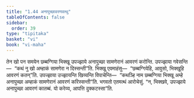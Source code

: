 ```yaml
---
title: "1.44 अनापुच्छावरणवत्थु"
tableOfContents: false
sidebar:
  order: 39
type: "tipitaka"
basket: "vi"
book: "vi-maha"
---
```



<DynamicBreadcrumb />

<Division number="108" book="vi-maha">

<Paragraph number="479" book="vi-maha">
तेन खो पन समयेन छब्बग्गिया भिक्खू उपज्झाये अनापुच्छा सामणेरानं आवरणं करोन्ति. उपज्झाया गवेसन्ति—  “कथं नु खो अम्हाकं सामणेरा न दिस्सन्ती”ति. भिक्खू एवमाहंसु—  “छब्बग्गियेहि, आवुसो, भिक्खूहि आवरणं कतन्”ति. उपज्झाया उज्झायन्ति खिय्यन्ति विपाचेन्ति—  “कथञ्हि नाम छब्बग्गिया भिक्खू अम्हे अनापुच्छा अम्हाकं सामणेरानं आवरणं करिस्सन्ती”ति. भगवतो एतमत्थं आरोचेसुं. “न, भिक्खवे, उपज्झाये अनापुच्छा आवरणं कातब्बं. यो करेय्य, आपत्ति दुक्कटस्सा”ति.
</Paragraph>
</Division>